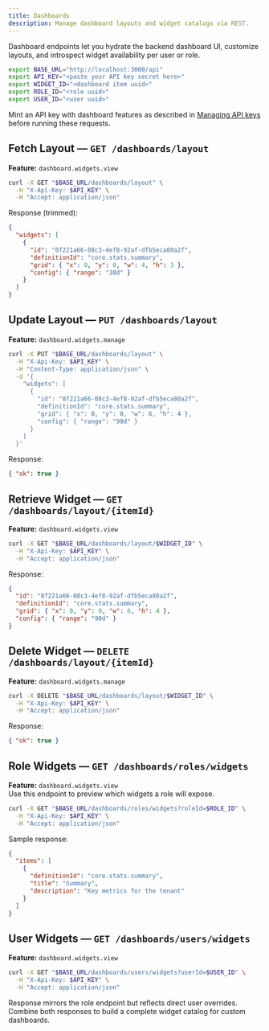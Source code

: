 ```yaml
---
title: Dashboards
description: Manage dashboard layouts and widget catalogs via REST.
---
```


Dashboard endpoints let you hydrate the backend dashboard UI, customize layouts, and introspect widget availability per user or role.

```bash
export BASE_URL="http://localhost:3000/api"
export API_KEY="<paste your API key secret here>"
export WIDGET_ID="<dashboard item uuid>"
export ROLE_ID="<role uuid>"
export USER_ID="<user uuid>"
```

Mint an API key with dashboard features as described in [Managing API keys](../user-guide/api-keys) before running these requests.

## Fetch Layout — `GET /dashboards/layout`

**Feature:** `dashboard.widgets.view`

```bash
curl -X GET "$BASE_URL/dashboards/layout" \
  -H "X-Api-Key: $API_KEY" \
  -H "Accept: application/json"
```

Response (trimmed):

```json
{
  "widgets": [
    {
      "id": "8f221a66-08c3-4ef8-92af-dfb5eca80a2f",
      "definitionId": "core.stats.summary",
      "grid": { "x": 0, "y": 0, "w": 4, "h": 3 },
      "config": { "range": "30d" }
    }
  ]
}
```

## Update Layout — `PUT /dashboards/layout`

**Feature:** `dashboard.widgets.manage`

```bash
curl -X PUT "$BASE_URL/dashboards/layout" \
  -H "X-Api-Key: $API_KEY" \
  -H "Content-Type: application/json" \
  -d '{
    "widgets": [
      {
        "id": "8f221a66-08c3-4ef8-92af-dfb5eca80a2f",
        "definitionId": "core.stats.summary",
        "grid": { "x": 0, "y": 0, "w": 6, "h": 4 },
        "config": { "range": "90d" }
      }
    ]
  }'
```

Response:

```json
{ "ok": true }
```

## Retrieve Widget — `GET /dashboards/layout/{itemId}`

**Feature:** `dashboard.widgets.view`

```bash
curl -X GET "$BASE_URL/dashboards/layout/$WIDGET_ID" \
  -H "X-Api-Key: $API_KEY" \
  -H "Accept: application/json"
```

Response:

```json
{
  "id": "8f221a66-08c3-4ef8-92af-dfb5eca80a2f",
  "definitionId": "core.stats.summary",
  "grid": { "x": 0, "y": 0, "w": 6, "h": 4 },
  "config": { "range": "90d" }
}
```

## Delete Widget — `DELETE /dashboards/layout/{itemId}`

**Feature:** `dashboard.widgets.manage`

```bash
curl -X DELETE "$BASE_URL/dashboards/layout/$WIDGET_ID" \
  -H "X-Api-Key: $API_KEY" \
  -H "Accept: application/json"
```

Response:

```json
{ "ok": true }
```

## Role Widgets — `GET /dashboards/roles/widgets`

**Feature:** `dashboard.widgets.view`  
Use this endpoint to preview which widgets a role will expose.

```bash
curl -X GET "$BASE_URL/dashboards/roles/widgets?roleId=$ROLE_ID" \
  -H "X-Api-Key: $API_KEY" \
  -H "Accept: application/json"
```

Sample response:

```json
{
  "items": [
    {
      "definitionId": "core.stats.summary",
      "title": "Summary",
      "description": "Key metrics for the tenant"
    }
  ]
}
```

## User Widgets — `GET /dashboards/users/widgets`

**Feature:** `dashboard.widgets.view`

```bash
curl -X GET "$BASE_URL/dashboards/users/widgets?userId=$USER_ID" \
  -H "X-Api-Key: $API_KEY" \
  -H "Accept: application/json"
```

Response mirrors the role endpoint but reflects direct user overrides. Combine both responses to build a complete widget catalog for custom dashboards.

